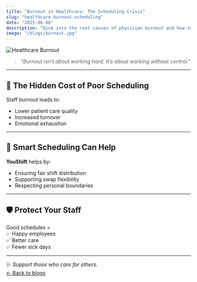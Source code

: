 ```yaml
---
title: "Burnout in Healthcare: The Scheduling Crisis"
slug: "healthcare-burnout-scheduling"
date: "2025-06-08"
description: "Dive into the root causes of physician burnout and how intelligent scheduling can solve it."
image: "/blogs/burnout.jpg"
---
```


![Healthcare Burnout](/blogs/burnout.jpg)

> _"Burnout isn’t about working hard. It’s about working without control."_

---

## 🧠 The Hidden Cost of Poor Scheduling

Staff burnout leads to:

- Lower patient care quality  
- Increased turnover  
- Emotional exhaustion  

---

## 🔄 Smart Scheduling Can Help

**YouShift** helps by:

- Ensuring fair shift distribution  
- Supporting swap flexibility  
- Respecting personal boundaries  

---

## 🛡️ Protect Your Staff

Good schedules =  
✅ Happy employees  
✅ Better care  
✅ Fewer sick days  

---

🩺 _Support those who care for others._  
[← Back to blogs](/blogs)
